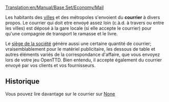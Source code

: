 [[Translation:en/Manual/Base Set/Economy/Mail]]

{{fr/Cargaison|nom=Courrier
|image=Mail.png
|produit=[[fr/Manual/Ville|Ville]], [[fr/Siège de la société|Siège de la société]]
|accepté=[[fr/Manual/Ville|Ville]], [[fr/Siège de la société|Siège de la société]]
}}

Les habitants des [[fr/Manual/Ville|villes]] et des métropoles s'envoient du '''courrier''' à divers propos. Le courrier qui doit etre envoyé assez loin (c.à.d. à travers ou entre les villes) est déposé à la gare locale (si elle accepte le courrier) pour qu'une compagnie de transport le ramasse et le livre.

Le [[fr/Siège de la société|siège de la société]] génère aussi une certaine quantité de courrier; vraisemblablement pour le matériel publicitaire, les dessous de table et autres éléments variés de la correspondance d'affaire, que vous envoyez lors de votre jeu OpenTTD. Bien entendu, il accepte également du courrier envoyé par vos clients et vos fournisseurs.

==Historique==
Vous pouvez lire davantage sur le courrier sur [https://www.wikipedia.org/wiki/fr:Poste None]